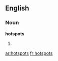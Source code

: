 ==English==

===Noun===
'''hotspots'''

# {{plural of|[[hotspot]]}}

[[ar:hotspots]]
[[fr:hotspots]]